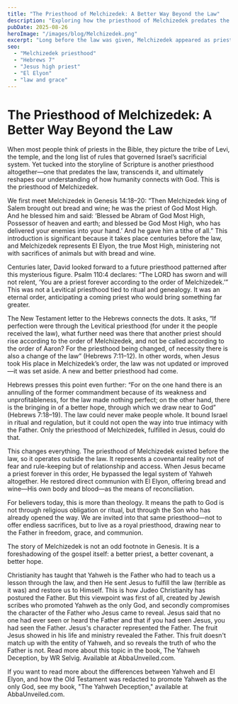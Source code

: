 ```yaml
---
title: "The Priesthood of Melchizedek: A Better Way Beyond the Law"
description: "Exploring how the priesthood of Melchizedek predates the law, bypasses Yahweh’s covenantal system, and is fulfilled in Jesus."
pubDate: 2025-08-26
heroImage: "/images/blog/Melchizedek.png"
excerpt: "Long before the law was given, Melchizedek appeared as priest of El Elyon, offering bread and wine. Hebrews reveals that Jesus steps into this eternal order, bypassing the law entirely and restoring direct access to the Father."
seo:
  - "Melchizedek priesthood"
  - "Hebrews 7"
  - "Jesus high priest"
  - "El Elyon"
  - "law and grace"
---
```



# The Priesthood of Melchizedek: A Better Way Beyond the Law  

When most people think of priests in the Bible, they picture the tribe of Levi, the temple, and the long list of rules that governed Israel’s sacrificial system. Yet tucked into the storyline of Scripture is another priesthood altogether—one that predates the law, transcends it, and ultimately reshapes our understanding of how humanity connects with God. This is the priesthood of Melchizedek.  

We first meet Melchizedek in Genesis 14:18–20: “Then Melchizedek king of Salem brought out bread and wine; he was the priest of God Most High. And he blessed him and said: ‘Blessed be Abram of God Most High, Possessor of heaven and earth; and blessed be God Most High, who has delivered your enemies into your hand.’ And he gave him a tithe of all.” This introduction is significant because it takes place centuries before the law, and Melchizedek represents El Elyon, the true Most High, ministering not with sacrifices of animals but with bread and wine.  

Centuries later, David looked forward to a future priesthood patterned after this mysterious figure. Psalm 110:4 declares: “The LORD has sworn and will not relent, ‘You are a priest forever according to the order of Melchizedek.’” This was not a Levitical priesthood tied to ritual and genealogy. It was an eternal order, anticipating a coming priest who would bring something far greater.  

The New Testament letter to the Hebrews connects the dots. It asks, “If perfection were through the Levitical priesthood (for under it the people received the law), what further need was there that another priest should rise according to the order of Melchizedek, and not be called according to the order of Aaron? For the priesthood being changed, of necessity there is also a change of the law” (Hebrews 7:11–12). In other words, when Jesus took His place in Melchizedek’s order, the law was not updated or improved—it was set aside. A new and better priesthood had come.  

Hebrews presses this point even further: “For on the one hand there is an annulling of the former commandment because of its weakness and unprofitableness, for the law made nothing perfect; on the other hand, there is the bringing in of a better hope, through which we draw near to God” (Hebrews 7:18–19). The law could never make people whole. It bound Israel in ritual and regulation, but it could not open the way into true intimacy with the Father. Only the priesthood of Melchizedek, fulfilled in Jesus, could do that.  

This changes everything. The priesthood of Melchizedek existed before the law, so it operates outside the law. It represents a covenantal reality not of fear and rule-keeping but of relationship and access. When Jesus became a priest forever in this order, He bypassed the legal system of Yahweh altogether. He restored direct communion with El Elyon, offering bread and wine—His own body and blood—as the means of reconciliation.  

For believers today, this is more than theology. It means the path to God is not through religious obligation or ritual, but through the Son who has already opened the way. We are invited into that same priesthood—not to offer endless sacrifices, but to live as a royal priesthood, drawing near to the Father in freedom, grace, and communion.  

The story of Melchizedek is not an odd footnote in Genesis. It is a foreshadowing of the gospel itself: a better priest, a better covenant, a better hope.  

Christianity has taught that Yahweh is the Father who had to teach us a lesson through the law, and then He sent Jesus to fulfill the law (terrible as it was) and restore us to Himself. This is how Judeo Christianity has postured the Father. But this viewpoint was first of all, created by Jewish scribes who promoted Yahweh as the only God, and secondly compromises the character of the Father who Jesus came to reveal. Jesus said that no one had ever seen or heard the Father and that if you had seen Jesus, you had seen the Father. Jesus's character represented the Father. The fruit Jesus showed in his life and ministry revealed the Father. This fruit doesn't match up with the entity of Yahweh, and so reveals the truth of who the Father is not.  Read more about this topic in the book, The Yahweh Deception, by WR Selvig. Available at AbbaUnveiled.com.

If you want to read more about the differences between Yahweh and El Elyon, and how the Old Testament was redacted to promote Yahweh as the only God, see my book, "The Yahweh Deception," available at AbbaUnveiled.com.
